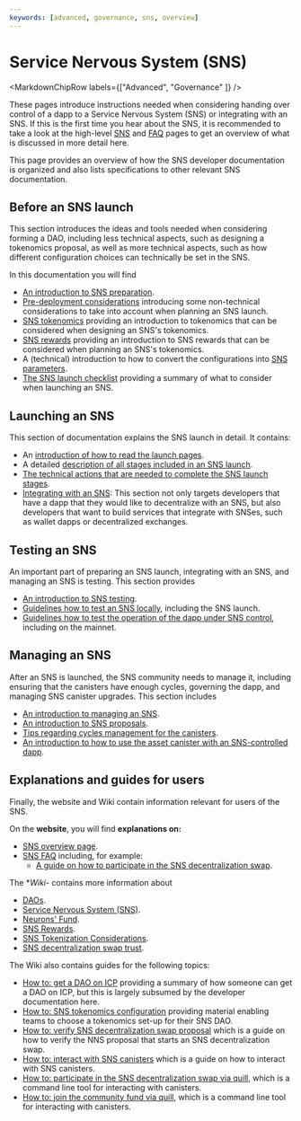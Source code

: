 ---
keywords: [advanced, governance, sns, overview]
---


# Service Nervous System (SNS)

<MarkdownChipRow labels={["Advanced", "Governance" ]} />

These pages introduce instructions needed when considering handing over control of a dapp to a Service Nervous System (SNS) or integrating with an SNS.
If this is the first time you hear about the SNS, it is recommended to take a look at the high-level [SNS](/sns) and [FAQ](/sns/faq) pages to get an overview of what is discussed in more detail here.

This page provides an overview of how the SNS developer documentation is organized and also lists specifications to other relevant SNS documentation.

## Before an SNS launch
This section introduces the ideas and tools needed when considering forming a DAO, including less technical aspects, such as designing a tokenomics proposal, as well as more technical aspects, such as how different configuration choices can technically be set in the SNS.

In this documentation you will find
- [An introduction to SNS preparation](./tokenomics/index.mdx).
- [Pre-deployment considerations](./tokenomics/predeployment-considerations.mdx) introducing some non-technical considerations to take into account when planning an SNS launch.
- [SNS tokenomics](./tokenomics/tokenomics-intro.mdx) providing an introduction to tokenomics that can be considered when designing an SNS's tokenomics.
- [SNS rewards](./tokenomics/rewards.mdx) providing an introduction to SNS rewards that can be considered when planning an SNS's tokenomics.
- A (technical) introduction to how to convert the configurations into [SNS parameters](./tokenomics/preparation.mdx).
- [The SNS launch checklist](./tokenomics/sns-checklist.mdx) providing a summary of what to consider when launching an SNS.

## Launching an SNS
This section of documentation explains the SNS launch in detail.
It contains:
- An [introduction of how to read the launch pages](./launching/index.mdx).
- A detailed [description of all stages included in an SNS launch](./launching/launch-summary-1proposal.mdx).
- [The technical actions that are needed to complete the SNS launch stages](./launching/launch-steps-1proposal.mdx).
- [Integrating with an SNS](./launching/integrating.mdx): This section not only targets developers that have a dapp that they would like to decentralize with an SNS, but also developers that want to build services that integrate with SNSes, such as wallet dapps or decentralized exchanges.

## Testing an SNS
An important part of preparing an SNS launch, integrating with an SNS, and managing an SNS is testing.
This section provides
- [An introduction to SNS testing](./testing/testing-before-launch.mdx).
- [Guidelines how to test an SNS locally](./testing/testing-locally.mdx), including the SNS launch.
- [Guidelines how to test the operation of the dapp under SNS control](./testing/testing-on-mainnet.mdx), including on the mainnet.

## Managing an SNS
After an SNS is launched, the SNS community needs to manage it, including ensuring that the canisters have enough cycles, governing the dapp, and managing SNS canister upgrades.
This section includes
- [An introduction to managing an SNS](./managing/manage-sns-intro.mdx).
- [An introduction to SNS proposals](./managing/making-proposals.mdx).
- [Tips regarding cycles management for the canisters](./managing/cycles-usage.mdx).
- [An introduction to how to use the asset canister with an SNS-controlled dapp](./managing/sns-asset-canister.mdx).

<!-- Information on nervous system parameters that can be configured in each SNS (managing-sns/nervous-system-parameters.mdx); Information on how SNS are upgraded (managing-sns/upgradeSNS.mdx)-->

## Explanations and guides for users
Finally, the website and Wiki contain information relevant for users of the SNS.

On the **website**, you will find **explanations on:**
- [SNS overview page](https://internetcomputer.org/sns).
- [SNS FAQ](https://internetcomputer.org/sns/faq) including, for example:
  - [A guide on how to participate in the SNS decentralization swap](/sns/faq#participate).

The **Wiki*- contains more information about
- [DAOs](https://wiki.internetcomputer.org/wiki/DAO).
- [Service Nervous System (SNS)](https://wiki.internetcomputer.org/wiki/Service_Nervous_System_(SNS)).
- [Neurons' Fund](https://wiki.internetcomputer.org/wiki/Neurons_Fund).
- [SNS Rewards](https://wiki.internetcomputer.org/wiki/SNS_Rewards).
- [SNS Tokenization Considerations](https://wiki.internetcomputer.org/wiki/SNS_Tokenization_Considerations).
- [SNS decentralization swap trust](https://wiki.internetcomputer.org/wiki/SNS_decentralization_sale_trust).

The Wiki also contains guides for the following topics:
- [How to: get a DAO on ICP](https://wiki.internetcomputer.org/wiki/How_to_get_a_DAO_on_the_IC) providing a summary of how someone can get a DAO on ICP, but this is largely subsumed by the developer documentation here.
- [How to: SNS tokenomics configuration](https://wiki.internetcomputer.org/wiki/How-To:_SNS_tokenomics_configuration) providing material enabling teams to choose a tokenomics set-up for their SNS DAO.
- [How to: verify SNS decentralization swap proposal](https://wiki.internetcomputer.org/wiki/How-to:_Verify_SNS_decentralization_sale_proposal) which is a guide on how to verify the NNS proposal that starts an SNS decentralization swap.
- [How to: interact with SNS canisters](https://wiki.internetcomputer.org/wiki/How-to:_Interact_with_SNS_canisters) which is a guide on how to interact with SNS canisters.
- [How to: participate in the SNS decentralization swap via quill](https://wiki.internetcomputer.org/wiki/How-To:_Participate_in_the_SNS_decentralization_sale_via_quill), which is a command line tool for interacting with canisters.
- [How to: join the community fund via quill](https://wiki.internetcomputer.org/wiki/How-To:_Join_the_Community_fund_via_quill), which is a command line tool for interacting with canisters.